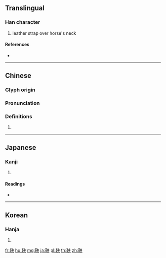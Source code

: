 {{character info/new}}
==Translingual==

===Han character===
{{Han char|rn=177|rad=革|as=05|sn=14|four=45530|canj=TJLBK}}

# leather strap over horse's neck

====References====
* {{Han ref|kx=1386.410|dkj=42784|dj=1901.170|hdz=74331.010|uh=9785|ud=38789|bh=BBDF|bd=48095}}

----

==Chinese==
{{zh-forms}}

===Glyph origin===
{{Han etym}}

===Pronunciation===
{{zh-pron
|m=yāng,yǎng
|c=joeng2,joeng1,joeng3
|h=pfs=
|md=
|mn=
|w=
|mc=y
|oc=y
|cat=
}}

===Definitions===
{{zh-hanzi}}

# {{rfdef|lang=zh}}

----

==Japanese==

===Kanji===
{{ja-kanji|grade=|rs=革05}}

# {{defn|lang=ja|sort=革05}}

====Readings====
* {{ja-readings|on=[[おう]] (ō), [[よう]] (yō)|kun=[[むながい]] (munagai), [[はらおび]] (haraobi), [[うらむ]] (uramu)}}

----

==Korean==

===Hanja===
{{ko-hanja|hangeul=앙|eumhun=|rv=ang|mr=ang|y=ang}}

# {{defn|lang=ko|sort=革05}}

[[fr:鞅]]
[[hu:鞅]]
[[mg:鞅]]
[[ja:鞅]]
[[pl:鞅]]
[[th:鞅]]
[[zh:鞅]]